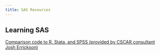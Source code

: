 ```yaml
---
title: SAS Resources
---
```



## Learning SAS

[Comparison code to R, Stata, and SPSS (provided by CSCAR consultant Josh Errickson)](https://github.com/josherrickson/commoncode)

